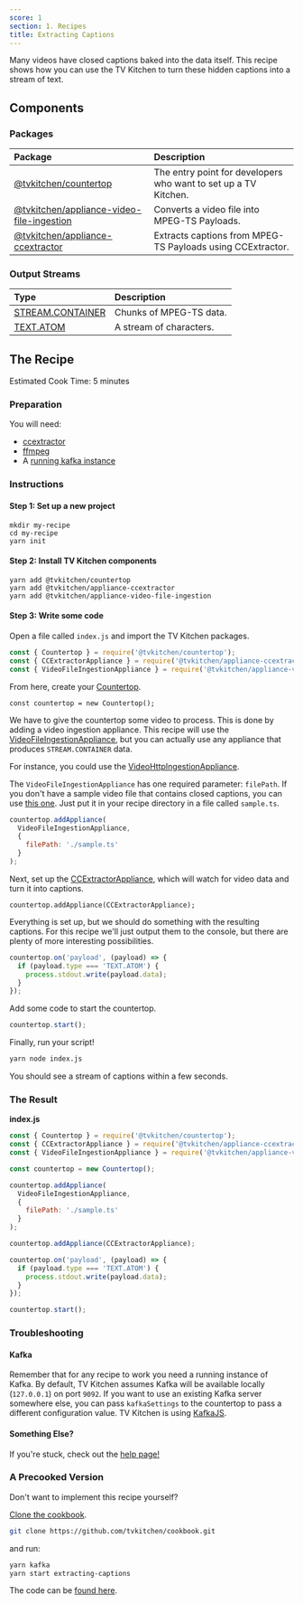 ```yaml
---
score: 1
section: 1. Recipes
title: Extracting Captions
---
```


Many videos have closed captions baked into the data itself. This recipe shows how you can use the TV Kitchen to turn these hidden captions into a stream of text.

## Components
### Packages

| **Package** | **Description** |
| :-- | :-- |
| [@tvkitchen/countertop](https://www.npmjs.com/package/@tvkitchen/countertop) | The entry point for developers who want to set up a TV Kitchen. |
| [@tvkitchen/appliance-video-file-ingestion](https://www.npmjs.com/package/@tvkitchen/appliance-video-file-ingestion) | Converts a video file into MPEG-TS Payloads. |
| [@tvkitchen/appliance-ccextractor](https://www.npmjs.com/package/@tvkitchen/appliance-ccextractor) | Extracts captions from MPEG-TS Payloads using CCExtractor. |

### Output Streams

| **Type** | **Description** |
| :-- | :-- |
| [STREAM.CONTAINER]() | Chunks of MPEG-TS data. |
| [TEXT.ATOM]() | A stream of characters. |

## The Recipe
Estimated Cook Time: 5 minutes

### Preparation
You will need:

- [ccextractor](https://www.ccextractor.org/)
- [ffmpeg](https://ffmpeg.org/)
- A [running kafka instance](running-kafka)

### Instructions
#### Step 1: Set up a new project

```
mkdir my-recipe
cd my-recipe
yarn init
```

#### Step 2: Install TV Kitchen components

```
yarn add @tvkitchen/countertop
yarn add @tvkitchen/appliance-ccextractor
yarn add @tvkitchen/appliance-video-file-ingestion
```

#### Step 3: Write some code

Open a file called `index.js` and import the TV Kitchen packages.

```javascript
const { Countertop } = require('@tvkitchen/countertop');
const { CCExtractorAppliance } = require('@tvkitchen/appliance-ccextractor');
const { VideoFileIngestionAppliance } = require('@tvkitchen/appliance-video-file-ingestion');
```

From here, create your [Countertop](https://www.npmjs.com/package/@tvkitchen/countertop).

```
const countertop = new Countertop();
```

We have to give the countertop some video to process. This is done by adding a video ingestion appliance. This recipe will use the [VideoFileIngestionAppliance](https://www.npmjs.com/package/@tvkitchen/appliance-video-file-ingestion), but you can actually use any appliance that produces `STREAM.CONTAINER` data.

For instance, you could use the [VideoHttpIngestionAppliance](https://www.npmjs.com/package/@tvkitchen/appliance-video-http-ingestion).

The `VideoFileIngestionAppliance` has one required parameter: `filePath`. If you don't have a sample video file that contains closed captions, you can use [this one](https://github.com/tvkitchen/cookbook/blob/master/recipes/extracting-captions/data/sample.ts). Just put it in your recipe directory in a file called `sample.ts`.

```javascript
countertop.addAppliance(
  VideoFileIngestionAppliance,
  {
    filePath: './sample.ts'
  }
);
```

Next, set up the [CCExtractorAppliance](https://www.npmjs.com/package/@tvkitchen/appliance-ccextractor), which will watch for video data and turn it into captions.

```
countertop.addAppliance(CCExtractorAppliance);
```

Everything is set up, but we should do something with the resulting captions.  For this recipe we'll just output them to the console, but there are plenty of more interesting possibilities.

```javascript
countertop.on('payload', (payload) => {
  if (payload.type === 'TEXT.ATOM') {
    process.stdout.write(payload.data);
  }
});
```

Add some code to start the countertop.

```javascript
countertop.start();
```

Finally, run your script!

```bash
yarn node index.js
```

You should see a stream of captions within a few seconds.

### The Result

**index.js**
```javascript
const { Countertop } = require('@tvkitchen/countertop');
const { CCExtractorAppliance } = require('@tvkitchen/appliance-ccextractor');
const { VideoFileIngestionAppliance } = require('@tvkitchen/appliance-video-file-ingestion');

const countertop = new Countertop();

countertop.addAppliance(
  VideoFileIngestionAppliance,
  {
    filePath: './sample.ts'
  }
);

countertop.addAppliance(CCExtractorAppliance);

countertop.on('payload', (payload) => {
  if (payload.type === 'TEXT.ATOM') {
    process.stdout.write(payload.data);
  }
});

countertop.start();
```

### Troubleshooting

#### Kafka
Remember that for any recipe to work you need a running instance of Kafka. By default, TV Kitchen assumes Kafka will be available locally (`127.0.0.1`) on port `9092`. If you want to use an existing Kafka server somewhere else, you can pass `kafkaSettings` to the countertop to pass a different configuration value. TV Kitchen is using [KafkaJS](https://kafka.js.org/docs/configuration).

#### Something Else?
If you're stuck, check out the [help page!](/help)

### A Precooked Version

Don't want to implement this recipe yourself?

[Clone the cookbook](https://github.com/tvkitchen/cookbook).

```bash
git clone https://github.com/tvkitchen/cookbook.git
```

and run:

```bash
yarn kafka
yarn start extracting-captions
```

The code can be [found here](https://github.com/tvkitchen/cookbook/blob/master/recipes/extracting-captions/src/index.js).
